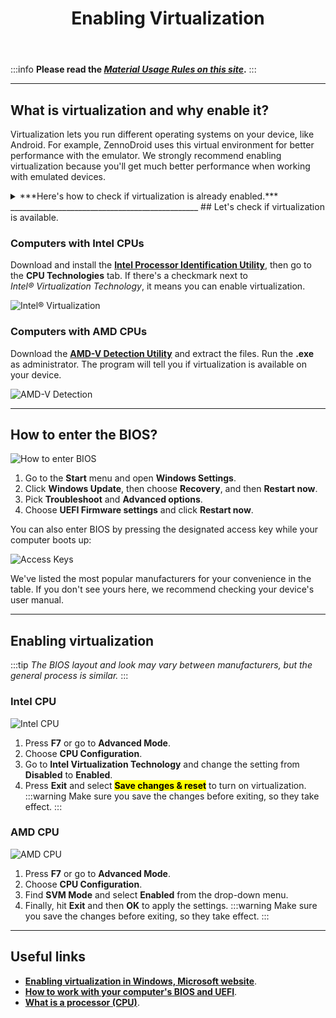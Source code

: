 ﻿---
sidebar_position: 2
title: Enabling Virtualization
description: How to enable hardware virtualization (VT)
---
:::info **Please read the [*Material Usage Rules on this site*](../Disclaimer).**
:::
_______________________________________________
## What is virtualization and why enable it?

Virtualization lets you run different operating systems on your device, like Android. For example, ZennoDroid uses this virtual environment for better performance with the emulator. We strongly recommend enabling virtualization because you'll get much better performance when working with emulated devices.

<details>
<summary>***Here's how to check if virtualization is already enabled.***</summary>

 ![Check](./assets/Virtualization/Virtualization_pic3.jpg) 
</details>
 _______________________________________________ 
## Let's check if virtualization is available.

### Computers with Intel CPUs
Download and install the [**Intel Processor Identification Utility**](https://www.intel.com/content/www/us/en/download/12136/28539/intel-processor-identification-utility-windows-version.html?v=t), then go to the **CPU Technologies** tab. If there's a checkmark next to  
*Intel® Virtualization Technology*, it means you can enable virtualization.

![Intel® Virtualization](./assets/Virtualization/Virtualization_pic1.png)  

### Computers with AMD CPUs
Download the [**AMD-V Detection Utility**](https://download.amd.com/techdownloads/AMD-VwithRVI_Hyper-V_CompatibilityUtility.zip) and extract the files. Run the **.exe** as administrator. The program will tell you if virtualization is available on your device.

![AMD-V Detection](./assets/Virtualization/Virtualization_pic2.png)  
_______________________________________________
## How to enter the BIOS?
![How to enter BIOS](./assets/Virtualization/Virtualization_pic4.gif) 
1. Go to the **Start** menu and open **Windows Settings**.  
2. Click **Windows Update**, then choose **Recovery**, and then **Restart now**.  
3. Pick **Troubleshoot** and **Advanced options**.  
4. Choose **UEFI Firmware settings** and click **Restart now**.  

You can also enter BIOS by pressing the designated access key while your computer boots up:

![Access Keys](./assets/Virtualization/Virtualization_pic5.png)  

We've listed the most popular manufacturers for your convenience in the table. If you don't see yours here, we recommend checking your device's user manual.
_________________
## Enabling virtualization
:::tip *The BIOS layout and look may vary between manufacturers, but the general process is similar.*
:::
>   
### Intel CPU   
![Intel CPU](./assets/Virtualization/Virtualization_pic6.gif)   
1. Press **F7** or go to **Advanced Mode**.  
2. Choose **CPU Configuration**.  
3. Go to **Intel Virtualization Technology** and change the setting from **Disabled** to **Enabled**.  
4. Press **Exit** and select <mark>**Save changes & reset**</mark> to turn on virtualization.  
:::warning Make sure you save the changes before exiting, so they take effect.
::: 
### AMD CPU  
![AMD CPU](./assets/Virtualization/Virtualization_pic7.gif)
1. Press **F7** or go to **Advanced Mode**.
2. Choose **CPU Configuration**.
3. Find **SVM Mode** and select **Enabled** from the drop-down menu.
4. Finally, hit **Exit** and then **OK** to apply the settings.
:::warning Make sure you save the changes before exiting, so they take effect.
:::
_______________________________________________
## Useful links  
- [**Enabling virtualization in Windows, Microsoft website**](https://support.microsoft.com/ru-ru/windows/%D0%B2%D0%BA%D0%BB%D1%8E%D1%87%D0%B5%D0%BD%D0%B8%D0%B5-%D0%B2%D0%B8%D1%80%D1%82%D1%83%D0%B0%D0%BB%D0%B8%D0%B7%D0%B0%D1%86%D0%B8%D0%B8-%D0%B2-windows-c5578302-6e43-4b4b-a449-8ced115f58e1). 
- [**How to work with your computer's BIOS and UEFI**](https://club.dns-shop.ru/blog/t-328-prilojeniya/29344-kak-rabotat-s-bios-i-uefi-komputera-ili-noutbuka/?utm_referrer=https%3A%2F%2Fwww.google.com%2F).     
- [**What is a processor (CPU)**](https://help.sweb.ru/chto-takoe-processor-(cpu)_1365.html).